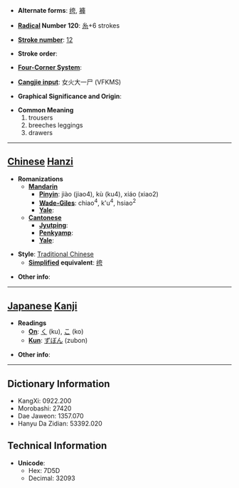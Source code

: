 * '''Alternate forms''': [[绔]], [[褲]]

* '''[[Wiktionary:Chinese radical index| Radical]] Number 120''': [[Wiktionary:Chinese radical index 糸|糸]]+6 strokes

* '''[[Wiktionary:Chinese total strokes index|Stroke number]]''': [[Wiktionary:Chinese total strokes index 12|12]]

* '''Stroke order''': 

* '''[[Wiktionary:Chinese four corner index|Four-Corner System]]''': 

* '''[[Wiktionary:Chinese Cangjie index|Cangjie input]]''': 女火大一尸 (VFKMS)

* '''Graphical Significance and Origin''': 

* '''Common Meaning'''
*#trousers
*# breeches leggings
*# drawers


----

== [[Chinese]] [[Hanzi]] ==

* '''Romanizations'''
** '''[[Mandarin]]'''
*** '''[[Pinyin]]''': jiào (jiao4), kù (ku4), xiáo (xiao2)
*** '''[[Wade-Giles]]''': chiao<sup>4</sup>, k'u<sup>4</sup>, hsiao<sup>2</sup>
*** '''[[Yale]]''': 
** '''[[Cantonese]]'''
*** '''[[Jyutping]]''':
*** '''[[Penkyamp]]''': 
*** '''[[Yale]]''': 

* '''Style''': [[Traditional Chinese]] 
** '''[[Simplified Chinese|Simplified]] equivalent''': [[绔]]

* '''Other info''': 

----

== [[Japanese]] [[Kanji]] ==

* '''Readings'''
** '''[[On]]''': [[く]] (ku), [[こ]] (ko)
** '''[[Kun]]''': [[ずぼん]] (zubon)

* '''Other info''':  

----

== Dictionary Information ==

* KangXi: 0922.200
* Morobashi: 27420
* Dae Jaweon: 1357.070
* Hanyu Da Zidian: 53392.020

== Technical Information ==

* '''Unicode''':
** Hex: 7D5D
** Decimal: 32093